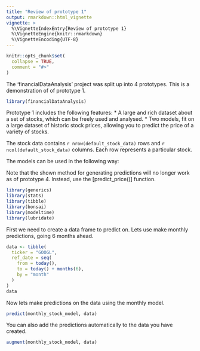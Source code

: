 ```yaml
---
title: "Review of prototype 1"
output: rmarkdown::html_vignette
vignette: >
  %\VignetteIndexEntry{Review of prototype 1}
  %\VignetteEngine{knitr::rmarkdown}
  %\VignetteEncoding{UTF-8}
---
```


```r
knitr::opts_chunk$set(
  collapse = TRUE,
  comment = "#>"
)
```

The 'financialDataAnalysis' project was split up into 4 prototypes. This is a demonstration of of prototype 1.

```r
library(financialDataAnalysis)
```

Prototype 1 includes the following features:
* A large and rich dataset about a set of stocks, which can be freely used and analysed.
* Two models, fit on a large dataset of historic stock prices, allowing you to predict the price of a variety of stocks.

The stock data contains `r nrow(default_stock_data)` rows and `r ncol(default_stock_data)` columns. Each row represents a particular stock.

The models can be used in the following way:

Note that the shown method for generating predictions will no longer work as of prototype 4. Instead, use the [predict_price()] function.

```r
library(generics)
library(stats)
library(tibble)
library(bonsai)
library(modeltime)
library(lubridate)
```

First we need to create a data frame to predict on. Lets use make monthly predictions, going 6 months ahead.

```r
data <- tibble(
  ticker = "GOOGL",
  ref_date = seq(
    from = today(),
    to = today() + months(6),
    by = "month"
  )
)
data
```

Now lets make predictions on the data using the monthly model.

```r
predict(monthly_stock_model, data)
```

You can also add the predictions automatically to the data you have created.

```r
augment(monthly_stock_model, data)
```
